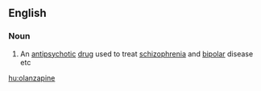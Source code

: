 ==English==

===Noun===
{{wikipedia}}
{{en-noun|-}}

# An [[antipsychotic]] [[drug]] used to treat [[schizophrenia]] and [[bipolar]] disease etc

[[hu:olanzapine]]